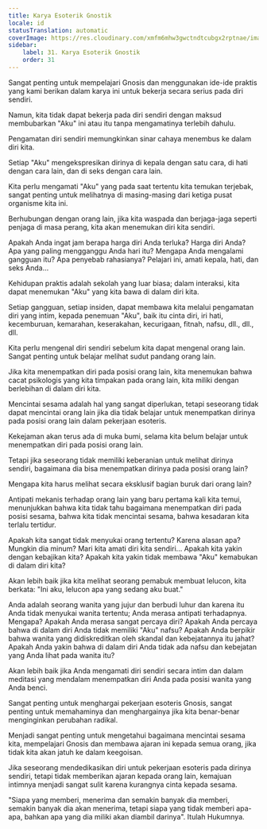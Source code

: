 ```yaml
---
title: Karya Esoterik Gnostik
locale: id
statusTranslation: automatic
coverImage: https://res.cloudinary.com/xmfm6mhw3gwctndtcubgx2rptnae/image/upload/v1740468922/small_cover_tratado_de_psicologia_revolucionaria_a4c0dca4e0.webp
sidebar:
    label: 31. Karya Esoterik Gnostik
    order: 31
---
```

Sangat penting untuk mempelajari Gnosis dan menggunakan ide-ide praktis yang kami berikan dalam karya ini untuk bekerja secara serius pada diri sendiri.

Namun, kita tidak dapat bekerja pada diri sendiri dengan maksud membubarkan "Aku" ini atau itu tanpa mengamatinya terlebih dahulu.

Pengamatan diri sendiri memungkinkan sinar cahaya menembus ke dalam diri kita.

Setiap "Aku" mengekspresikan dirinya di kepala dengan satu cara, di hati dengan cara lain, dan di seks dengan cara lain.

Kita perlu mengamati "Aku" yang pada saat tertentu kita temukan terjebak, sangat penting untuk melihatnya di masing-masing dari ketiga pusat organisme kita ini.

Berhubungan dengan orang lain, jika kita waspada dan berjaga-jaga seperti penjaga di masa perang, kita akan menemukan diri kita sendiri.

Apakah Anda ingat jam berapa harga diri Anda terluka? Harga diri Anda? Apa yang paling mengganggu Anda hari itu? Mengapa Anda mengalami gangguan itu? Apa penyebab rahasianya? Pelajari ini, amati kepala, hati, dan seks Anda...

Kehidupan praktis adalah sekolah yang luar biasa; dalam interaksi, kita dapat menemukan "Aku" yang kita bawa di dalam diri kita.

Setiap gangguan, setiap insiden, dapat membawa kita melalui pengamatan diri yang intim, kepada penemuan "Aku", baik itu cinta diri, iri hati, kecemburuan, kemarahan, keserakahan, kecurigaan, fitnah, nafsu, dll., dll., dll.

Kita perlu mengenal diri sendiri sebelum kita dapat mengenal orang lain. Sangat penting untuk belajar melihat sudut pandang orang lain.

Jika kita menempatkan diri pada posisi orang lain, kita menemukan bahwa cacat psikologis yang kita timpakan pada orang lain, kita miliki dengan berlebihan di dalam diri kita.

Mencintai sesama adalah hal yang sangat diperlukan, tetapi seseorang tidak dapat mencintai orang lain jika dia tidak belajar untuk menempatkan dirinya pada posisi orang lain dalam pekerjaan esoteris.

Kekejaman akan terus ada di muka bumi, selama kita belum belajar untuk menempatkan diri pada posisi orang lain.

Tetapi jika seseorang tidak memiliki keberanian untuk melihat dirinya sendiri, bagaimana dia bisa menempatkan dirinya pada posisi orang lain?

Mengapa kita harus melihat secara eksklusif bagian buruk dari orang lain?

Antipati mekanis terhadap orang lain yang baru pertama kali kita temui, menunjukkan bahwa kita tidak tahu bagaimana menempatkan diri pada posisi sesama, bahwa kita tidak mencintai sesama, bahwa kesadaran kita terlalu tertidur.

Apakah kita sangat tidak menyukai orang tertentu? Karena alasan apa? Mungkin dia minum? Mari kita amati diri kita sendiri... Apakah kita yakin dengan kebajikan kita? Apakah kita yakin tidak membawa "Aku" kemabukan di dalam diri kita?

Akan lebih baik jika kita melihat seorang pemabuk membuat lelucon, kita berkata: "Ini aku, lelucon apa yang sedang aku buat."

Anda adalah seorang wanita yang jujur ​​dan berbudi luhur dan karena itu Anda tidak menyukai wanita tertentu; Anda merasa antipati terhadapnya. Mengapa? Apakah Anda merasa sangat percaya diri? Apakah Anda percaya bahwa di dalam diri Anda tidak memiliki "Aku" nafsu? Apakah Anda berpikir bahwa wanita yang didiskreditkan oleh skandal dan kebejatannya itu jahat? Apakah Anda yakin bahwa di dalam diri Anda tidak ada nafsu dan kebejatan yang Anda lihat pada wanita itu?

Akan lebih baik jika Anda mengamati diri sendiri secara intim dan dalam meditasi yang mendalam menempatkan diri Anda pada posisi wanita yang Anda benci.

Sangat penting untuk menghargai pekerjaan esoteris Gnosis, sangat penting untuk memahaminya dan menghargainya jika kita benar-benar menginginkan perubahan radikal.

Menjadi sangat penting untuk mengetahui bagaimana mencintai sesama kita, mempelajari Gnosis dan membawa ajaran ini kepada semua orang, jika tidak kita akan jatuh ke dalam keegoisan.

Jika seseorang mendedikasikan diri untuk pekerjaan esoteris pada dirinya sendiri, tetapi tidak memberikan ajaran kepada orang lain, kemajuan intimnya menjadi sangat sulit karena kurangnya cinta kepada sesama.

"Siapa yang memberi, menerima dan semakin banyak dia memberi, semakin banyak dia akan menerima, tetapi siapa yang tidak memberi apa-apa, bahkan apa yang dia miliki akan diambil darinya". Itulah Hukumnya.

